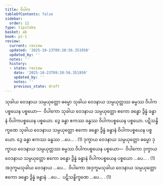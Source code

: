 ```yaml
---
title: ဝိပါက
tableOfContents: false
sidebar:
  order: 12
type: tipitaka
basket: ab
book: p1-1
review:
  current: review
  updated: '2025-10-23T09:20:56.351950'
  updated_by: ''
  notes: ''
  history:
  - state: review
    date: '2025-10-23T09:20:56.351950'
    updated_by: ''
    notes: ''
    previous_state: draft
---
```



<ReviewStatus review={frontmatter.review} showDetails={true} />

<HypothesisAnnotation frontmatter={frontmatter} />

<DynamicBreadcrumb />

<Division number="60" book="p1-1" e="ch" v="36" p="321">

<Paragraph number="1945" book="p1-1">
သုခါယ ဝေဒနာယ သမ္ပယုတ္တော ဓမ္မော သုခါယ ဝေဒနာယ သမ္ပယုတ္တဿ ဓမ္မဿ ဝိပါကပစ္စယေန ပစ္စယော—  ဝိပါကော သုခါယ ဝေဒနာယ သမ္ပယုတ္တော ဧကော ခန္ဓော ဒွိန္နံ ခန္ဓာနံ ဝိပါကပစ္စယေန ပစ္စယော. ဒွေ ခန္ဓာ ဧကဿ ခန္ဓဿ ဝိပါကပစ္စယေန ပစ္စယော. ပဋိသန္ဓိက္ခဏေ သုခါယ ဝေဒနာယ သမ္ပယုတ္တော ဧကော ခန္ဓော ဒွိန္နံ ခန္ဓာနံ ဝိပါကပစ္စယေန ပစ္စယော. ဒွေ ခန္ဓာ ဧကဿ ခန္ဓဿ …ပေ… . (1)
</Paragraph>

<Paragraph number="1946" book="p1-1">
ဒုက္ခာယ ဝေဒနာယ သမ္ပယုတ္တော ဓမ္မော ဒုက္ခာယ ဝေဒနာယ သမ္ပယုတ္တဿ ဓမ္မဿ ဝိပါကပစ္စယေန ပစ္စယော—  ဝိပါကော ဒုက္ခာယ ဝေဒနာယ သမ္ပယုတ္တော ဧကော ခန္ဓော ဒွိန္နံ ခန္ဓာနံ ဝိပါကပစ္စယေန ပစ္စယော …ပေ… . (1)
</Paragraph>

<Paragraph number="1947" book="p1-1">
အဒုက္ခမသုခါယ ဝေဒနာယ …ပေ…  ဝိပါကော အဒုက္ခမသုခါယ ဝေဒနာယ သမ္ပယုတ္တော ဧကော ခန္ဓော ဒွိန္နံ ခန္ဓာနံ …ပေ…  ပဋိသန္ဓိက္ခဏေ …ပေ… . (1)
</Paragraph>
</Division>